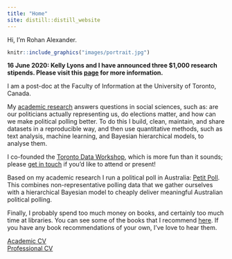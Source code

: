 ```yaml
---
title: "Home"
site: distill::distill_website
---
```


Hi, I’m Rohan Alexander.

```r
knitr::include_graphics("images/portrait.jpg") 
```

**16 June 2020: Kelly Lyons and I have announced three $1,000 research stipends. Please visit this [page](https://rohanalexander.com/toronto_data_workshop-stipends.html) for more information.**

I am a post-doc at the Faculty of Information at the University of Toronto, Canada. 

My [academic research](https://rohanalexander.com/academic.html) answers questions in social sciences, such as: are our politicians actually representing us, do elections matter, and how can we make political polling better. To do this I build, clean, maintain, and share datasets in a reproducible way, and then use quantitative methods, such as text analysis, machine learning, and Bayesian hierarchical models, to analyse them.

I co-founded the [Toronto Data Workshop](https://rohanalexander.com/toronto_data_workshop.html),  which is more fun than it sounds; please [get in touch](mailto:rohan.alexander@utoronto.ca) if you'd like to attend or present!

Based on my academic research I run a political poll in Australia: [Petit Poll](https://petitpoll.com). This combines non-representative polling data that we gather ourselves with a hierarchical Bayesian model to cheaply deliver meaningful Australian political polling.

Finally, I probably spend too much money on books, and certainly too much time at libraries. You can see some of the books that I recommend [here](https://rohanalexander.com/bookshelf.html). If you have any book recommendations of your own, I've love to hear them.

[Academic CV](pdfs/cv-academic-Rohan_Alexander.pdf)  
[Professional CV](pdfs/cv-professional-RohanAlexander.pdf)
